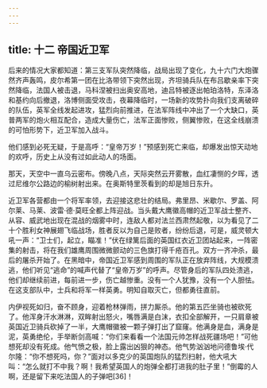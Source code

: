 ```yaml
---
---
---
```

title: 十二 帝国近卫军
---




后来的情况大家都知道：第三支军队突然降临，战局出现了变化，九十六门大炮骤然齐声轰鸣，皮尔希第一团在比洛带领下突然出现，齐坦骑兵队在布吕歇亲率下突然降临，法国人被击退，马科涅被扫出奥安高地，迪吕特被逐出帕珀洛特，东泽洛和基约向后撤退，洛博侧面受攻击，夜幕降临时，一场新的攻势扑向我们支离破碎的队伍，英军全线发起进攻，猛烈向前推进，在法军阵线中冲出了一个大缺口，英普两军的炮火相互配合，造成大量伤亡，法军正面惨败，侧翼惨败，在这全线崩溃的可怕形势下，近卫军加入战斗。

他们感到必死无疑，于是高呼：“皇帝万岁！”预感到死亡来临，却爆发出惊天动地的欢呼，历史上从没有过如此动人的场面。

那天，天空中一直乌云密布。傍晚八点，天际突然云开雾散，血红凄恻的夕晖，透过尼维尔公路边的榆树射出来。在奥斯特里茨看到的却是旭日东升。

近卫军各营都由一个将军率领，去迎接这悲壮的结局。弗里昂、米歇尔、罗盖、阿尔莱、马莱、波雷·德·莫旺全都上阵迎战。当头戴大鹰徽高帽的近卫军战士整齐、从容、威武地出现在混战的烟雾中时，连敌人都对法兰西肃然起敬，以为看见了二十个胜利女神展翅飞临战场，胜者反以为自己是败者，纷纷后退，可是，威灵顿大吼一声：“卫士们，起立，瞄准！”伏在绿篱后面的英国红衣近卫团站起来，一阵密集的射击，将在我们雄鹰周围微微颤动的三色旗打得千疮百孔。双方一齐冲杀，最后的屠杀开始了。在黑暗中，帝国近卫军感到周围的军队正在放弃阵线，大规模溃逃，他们听见“逃命”的喊声代替了“皇帝万岁”的呼声。尽管身后的军队四处溃逃，他们却继续前进，每前进一步，伤亡越惨重。没有一个人犹豫，没有一个人胆怯。在这支部队中，士兵和将军一样英勇。明知自取灭亡，但都勇往直前。

内伊视死如归，奋不顾身，迎着枪林弹雨，拼力厮杀。他的第五匹坐骑也被砍死了。他浑身汗水淋淋，双眸射出怒火，嘴唇满是白沫，衣扣全部解开，一只肩章被英国近卫骑兵砍掉了一半，大鹰帽徽被一颗子弹打出了窟窿。他满身是血，满身是泥，英勇绝伦，手举断剑高喊：“你们来看看一个法国元帅怎样战死疆场吧！”可他想死却没有死成。他气愤之极，脸上露出凶狠的神态。他气势汹汹地问德鲁埃·代尔隆：“你不想死吗，你？”面对以多克少的英国炮队的猛烈扫射，他大吼大叫：“怎么就打不中我？啊！我希望英国人的炮弹全都打进我的肚子里！”倒霉的人啊，还是留下来吃法国人的子弹吧[36]！